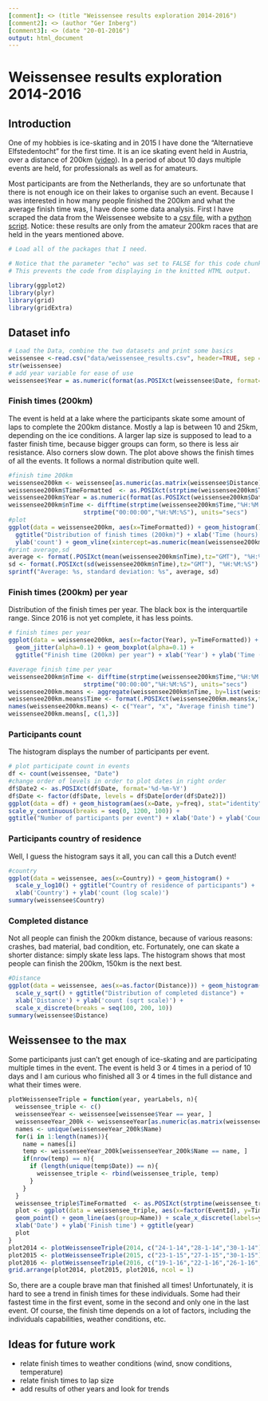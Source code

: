 ```yaml
---
[comment]: <> (title "Weissensee results exploration 2014-2016")
[comment2]: <> (author "Ger Inberg")
[comment3]: <> (date "20-01-2016")
output: html_document
---
```


# Weissensee results exploration 2014-2016

## Introduction
One of my hobbies is ice-skating and in 2015 I have done the "Alternatieve Elfstedentocht" for the first time. It is an ice skating event held in Austria, over a distance of 200km ([video](https://www.youtube.com/watch?v=FhdifsMYr8s)). In a period of about 10 days multiple events are held, for professionals as well as for amateurs. 

Most participants are from the Netherlands, they are so unfortunate that there is not enough ice on their lakes to organise such an event. Because I was interested in how many people finished the 200km and what the average finish time was, I have done some data analysis.
First I have scraped the data from the Weissensee website to a [csv file](data/weissensee_results.csv), with a [python script](weissensee_scraper.py). Notice: these results are only from the amateur 200km races that are held in the years mentioned above.

[comment4]: <> (<iframe width="560" height="315" src="http://youtube.com/embed/FhdifsMYr8s"; frameborder="0" allowfullscreen></iframe>)

```r
# Load all of the packages that I need.

# Notice that the parameter "echo" was set to FALSE for this code chunk.
# This prevents the code from displaying in the knitted HTML output.

library(ggplot2)
library(plyr)
library(grid)
library(gridExtra)
```

## Dataset info
```r
# Load the Data, combine the two datasets and print some basics
weissensee <-read.csv("data/weissensee_results.csv", header=TRUE, sep = ";") 
str(weissensee)
# add year variable for ease of use
weissensee$Year = as.numeric(format(as.POSIXct(weissensee$Date, format='%d-%m-%Y'), format="%Y"))
```

[comment5]: <> ( Univariate Plots Section)

### Finish times (200km)

The event is held at a lake where the participants skate some amount of laps to complete the 200km distance. Mostly a lap is between 10 and 25km, depending on the ice conditions. A larger lap size is supposed to lead to a faster finish time, because bigger groups can form, so there is less air resistance. Also corners slow down. The plot above shows the finish times of all the events. It follows a normal distribution quite well.

```r
#finish time 200km
weissensee200km <- weissensee[as.numeric(as.matrix(weissensee$Distance)) == 200.0, ]
weissensee200km$TimeFormatted  <- as.POSIXct(strptime(weissensee200km$Time, format="%H:%M:%S"))
weissensee200km$Year = as.numeric(format(as.POSIXct(weissensee200km$Date, format='%d-%m-%Y'), format="%Y"))
weissensee200km$nTime <- difftime(strptime(weissensee200km$Time,"%H:%M:%S"),
                     strptime("00:00:00","%H:%M:%S"), units="secs")
#plot
ggplot(data = weissensee200km, aes(x=TimeFormatted)) + geom_histogram() + 
  ggtitle("Distribution of finish times (200km)") + xlab('Time (hours)') + 
  ylab('count') + geom_vline(xintercept=as.numeric(mean(weissensee200km$TimeFormatted))[1], colour = "red")
#print average,sd
average <- format(.POSIXct(mean(weissensee200km$nTime),tz="GMT"), "%H:%M:%S")
sd <- format(.POSIXct(sd(weissensee200km$nTime),tz="GMT"), "%H:%M:%S")
sprintf("Average: %s, standard deviation: %s", average, sd)
```

### Finish times (200km) per year

Distribution of the finish times per year. The black box is the interquartile range. Since 2016 is not yet complete, it has less points.

```r
# finish times per year
ggplot(data = weissensee200km, aes(x=factor(Year), y=TimeFormatted)) + 
  geom_jitter(alpha=0.1) + geom_boxplot(alpha=0.1) + 
  ggtitle("Finish time (200km) per year") + xlab('Year') + ylab('Time (hours)')

#average finish time per year
weissensee200km$nTime <- difftime(strptime(weissensee200km$Time,"%H:%M:%S"),
                     strptime("00:00:00","%H:%M:%S"), units="secs")
weissensee200km.means <- aggregate(weissensee200km$nTime, by=list(weissensee200km$Year), mean)
weissensee200km.means$Time <- format(.POSIXct(weissensee200km.means$x,tz="GMT"), "%H:%M:%S")
names(weissensee200km.means) <- c("Year", "x", "Average finish time")
weissensee200km.means[, c(1,3)]
```

### Participants count

The histogram displays the number of participants per event.

```r
# plot participate count in events
df <- count(weissensee, "Date")
#change order of levels in order to plot dates in right order
df$Date2 <- as.POSIXct(df$Date, format='%d-%m-%Y')
df$Date <- factor(df$Date, levels = df$Date[order(df$Date2)])
ggplot(data = df) + geom_histogram(aes(x=Date, y=freq), stat="identity") + 
scale_y_continuous(breaks = seq(0, 1200, 100)) + 
ggtitle("Number of participants per event") + xlab('Date') + ylab('Count')
```

### Participants country of residence

Well, I guess the histogram says it all, you can call this a Dutch event!

```r
#country
ggplot(data = weissensee, aes(x=Country)) + geom_histogram() + 
  scale_y_log10() + ggtitle("Country of residence of participants") + 
  xlab('Country') + ylab('count (log scale)')
summary(weissensee$Country) 
```

### Completed distance

Not all people can finish the 200km distance, because of various reasons: crashes, bad material, bad condition, etc. Fortunately, one can skate a shorter distance: simply skate less laps. The histogram shows that most people can finish the 200km, 150km is the next best.

```r
#Distance
ggplot(data = weissensee, aes(x=as.factor(Distance))) + geom_histogram() +
  scale_y_sqrt() + ggtitle("Distribution of completed distance") + 
  xlab('Distance') + ylab('count (sqrt scale)') + 
  scale_x_discrete(breaks = seq(100, 200, 10))
summary(weissensee$Distance)
```

[comment7]: <> ( Multivariate Plots Section)
## Weissensee to the max

Some participants just can't get enough of ice-skating and are participating multiple times in the event. The event is held 3 or 4 times in a period of 10 days and I am curious who finished all 3 or 4 times in the full distance and what their times were.

```r
plotWeissenseeTriple = function(year, yearLabels, n){
  weissensee_triple <- c()
  weissenseeYear <- weissensee[weissensee$Year == year, ]
  weissenseeYear_200k <- weissenseeYear[as.numeric(as.matrix(weissenseeYear$Distance)) == 200.0, ]
  names <- unique(weissenseeYear_200k$Name)
  for(i in 1:length(names)){
    name = names[i]
    temp <- weissenseeYear_200k[weissenseeYear_200k$Name == name, ]
    if(nrow(temp) == n){
      if (length(unique(temp$Date)) == n){
        weissensee_triple <- rbind(weissensee_triple, temp)
      }
    }
  }
  weissensee_triple$TimeFormatted  <- as.POSIXct(strptime(weissensee_triple$Time, format="%H:%M:%S"))
  plot <- ggplot(data = weissensee_triple, aes(x=factor(EventId), y=TimeFormatted, color=Name)) + 
  geom_point() + geom_line(aes(group=Name)) + scale_x_discrete(labels=yearLabels) + 
  xlab('Date') + ylab('Finish time') + ggtitle(year)
  plot
}
plot2014 <- plotWeissenseeTriple(2014, c("24-1-14","28-1-14","30-1-14"), 3)
plot2015 <- plotWeissenseeTriple(2015, c("23-1-15","27-1-15","30-1-15"), 3)
plot2016 <- plotWeissenseeTriple(2016, c("19-1-16","22-1-16","26-1-16", "29-1-16"), 4)
grid.arrange(plot2014, plot2015, plot2016, ncol = 1)
```

So, there are a couple brave man that finished all times! Unfortunately, it is hard to see a trend in finish times for these individuals. Some had their fastest time in the first event, some in the second and only one in the last event. Of course, the finish time depends on a lot of factors, including the individuals capabilities, weather conditions, etc.

## Ideas for future work
* relate finish times to weather conditions (wind, snow conditions, temperature)
* relate finish times to lap size
* add results of other years and look for trends

